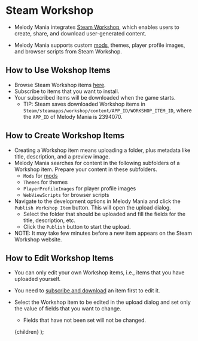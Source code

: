 
# Steam Workshop
- Melody Mania integrates [Steam Workshop](https://steamcommunity.com/app/2394070/workshop/),
which enables users to create, share, and download user-generated content.

- Melody Mania supports custom [mods](/learn/mods), themes, player profile images, and browser scripts
from Steam Workshop.

## <span id="how-to-use-workshop-items">How to Use Wokshop Items</span>
- Browse Steam Workshop items [here](https://steamcommunity.com/workshop/browse/?appid=2394070).
- Subscribe to items that you want to install.
- Your subscribed items will be downloaded when the game starts.
    - TIP: Steam saves downloaded Workshop items in `Steam/steamapps/workshop/content/APP_ID/WORKSHOP_ITEM_ID`, where the `APP_ID` of Melody Mania is 2394070.

## How to Create Workshop Items
- Creating a Workshop item means uploading a folder,
  plus metadata like title, description, and a preview image.
- Melody Mania searches for content in the following subfolders of a Workshop item.
  Prepare your content in these subfolders.
    - `Mods` for [mods](/learn/mods)
    - `Themes` for themes
    - `PlayerProfileImages` for player profile images
    - `WebViewScripts` for browser scripts
- Navigate to the development options in Melody Mania and click the `Publish Workshop Item` button.
  This will open the upload dialog.
    - Select the folder that should be uploaded and fill the fields for the title, description, etc.
    - Click the `Publish` button to start the upload.
- NOTE: It may take few minutes before a new item appears on the Steam Workshop website.

## How to Edit Workshop Items
- You can only edit your own Workshop items, i.e., items that you have uploaded yourself.
- You need to [subscribe and download](#how-to-use-workshop-items) an item first to edit it.
- Select the Workshop item to be edited in the upload dialog and set only the value of fields that you want to change.
    - Fields that have not been set will not be changed.

    <MdxLayoutComponent>{children}</MdxLayoutComponent>
);
